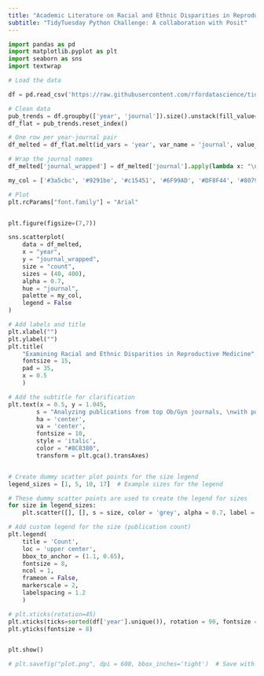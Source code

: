 ```yaml
---
title: "Academic Literature on Racial and Ethnic Disparities in Reproductive Medicine in the US."
subtitle: "TidyTuesday Python Challenge: A collaboration with Posit"
---
```


```python
import pandas as pd
import matplotlib.pyplot as plt
import seaborn as sns
import textwrap

# Load the data 

df = pd.read_csv('https://raw.githubusercontent.com/rfordatascience/tidytuesday/main/data/2025/2025-02-25/article_dat.csv')

```

```python
# Clean data
pub_trends = df.groupby(['year', 'journal']).size().unstack(fill_value=0)
df_flat = pub_trends.reset_index()

# One row per year-journal pair
df_melted = df_flat.melt(id_vars = 'year', var_name = 'journal', value_name = 'count')

# Wrap the journal names
df_melted['journal_wrapped'] = df_melted['journal'].apply(lambda x: "\n".join(textwrap.wrap(x, width = 25)))

my_col = ['#3a5cbc', '#9291be', '#c15451', '#6F99AD', '#DF8F44', '#80796B']

# Plot
plt.rcParams["font.family"] = "Arial"


plt.figure(figsize=(7,7))

sns.scatterplot(
    data = df_melted, 
    x = "year", 
    y = "journal_wrapped", 
    size = "count", 
    sizes = (40, 400), 
    alpha = 0.7,
    hue = "journal", 
    palette = my_col,
    legend = False
)

# Add labels and title
plt.xlabel("")
plt.ylabel("")
plt.title(
    "Examining Racial and Ethnic Disparities in Reproductive Medicine", 
    fontsize = 15,
    pad = 35,
    x = 0.5
    )

# Add the subtitle for clarification
plt.text(x = 0.5, y = 1.045, 
        s = "Analyzing publications from top Ob/Gyn journals, \nwith point size reflecting the number of studies on racial and ethnic disparities.", 
        ha = 'center', 
        va = 'center', 
        fontsize = 10, 
        style = 'italic', 
        color = "#8C8380",
        transform = plt.gca().transAxes)


# Create dummy scatter plot points for the size legend
legend_sizes = [1, 5, 10, 17]  # Example sizes for the legend

# These dummy scatter points are used to create the legend for sizes
for size in legend_sizes:
    plt.scatter([], [], s = size, color = 'grey', alpha = 0.7, label = f'{size}')

# Add custom legend for the size (publication count)
plt.legend(
    title = 'Count', 
    loc = 'upper center', 
    bbox_to_anchor = (1.1, 0.65), 
    fontsize = 8, 
    ncol = 1, 
    frameon = False, 
    markerscale = 2, 
    labelspacing = 1.2
    )

# plt.xticks(rotation=45)
plt.xticks(ticks=sorted(df['year'].unique()), rotation = 90, fontsize = 8)
plt.yticks(fontsize = 8)


plt.show()

# plt.savefig("plot.png", dpi = 600, bbox_inches='tight')  # Save with high resolution

```
